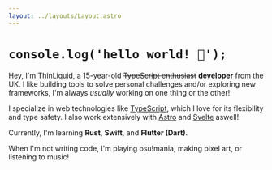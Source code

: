 ```yaml
---
layout: ../layouts/Layout.astro
---
```

# `console.log('hello world! 🌈');`

Hey, I'm ThinLiquid, a 15-year-old ~~TypeScript enthusiast~~ **developer** from the UK. I like building
tools to solve personal challenges and/or exploring new frameworks, I'm always *usually* working on one
thing or the other!

I specialize in web technologies like [TypeScript](https://www.typescriptlang.org/), which I love for
its flexibility and type safety. I also work extensively with [Astro](https://astro.build/) and
[Svelte](https://svelte.dev/) aswell!

Currently, I'm learning **Rust**, **Swift**, and **Flutter (Dart)**.

When I'm not writing code, I'm playing osu!mania, making pixel art, or listening to music!